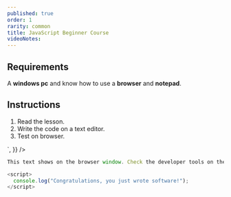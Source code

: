 ```yaml
---
published: true
order: 1
rarity: common
title: JavaScript Beginner Course
videoNotes:
---
```


## Requirements

A **windows pc** and know how to use a **browser** and **notepad**.

## Instructions

1. Read the lesson.
2. Write the code on a text editor.
3. Test on browser.

<div
  style={{ textAlign: "center" }}
  dangerouslySetInnerHTML={{
    __html: `
   <iframe width="728" height="315" src="https://www.youtube.com/embed/wDAyeeWXGdc" frameborder="0" allow="accelerometer; autoplay; encrypted-media; gyroscope; picture-in-picture" allowfullscreen></iframe>
    `,
  }}
/>

```javascript
This text shows on the browser window. Check the developer tools on the menu.

<script>
  console.log("Congratulations, you just wrote software!");
</script>
```
